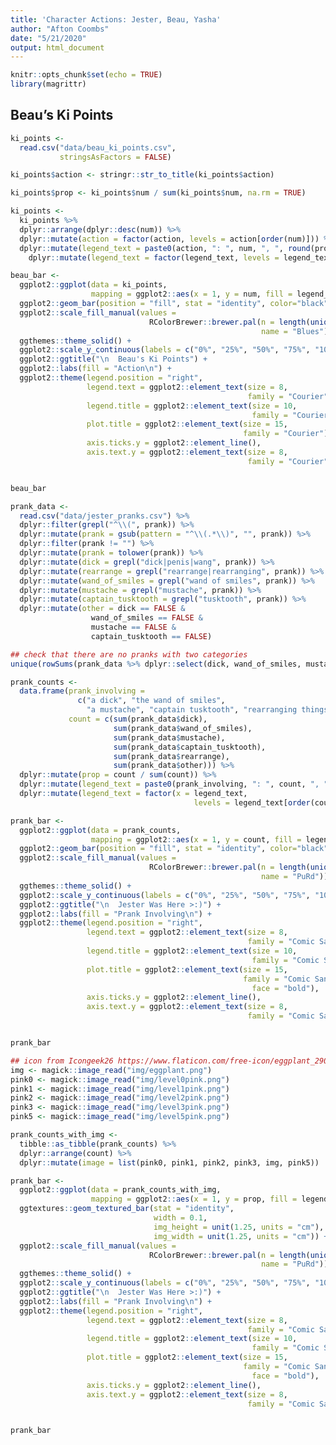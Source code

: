 ```yaml
---
title: 'Character Actions: Jester, Beau, Yasha'
author: "Afton Coombs"
date: "5/21/2020"
output: html_document
---
```


```r
knitr::opts_chunk$set(echo = TRUE)
library(magrittr)
```

## Beau's Ki Points

```r
ki_points <- 
  read.csv("data/beau_ki_points.csv",
           stringsAsFactors = FALSE)

ki_points$action <- stringr::str_to_title(ki_points$action)

ki_points$prop <- ki_points$num / sum(ki_points$num, na.rm = TRUE)

ki_points <- 
  ki_points %>% 
  dplyr::arrange(dplyr::desc(num)) %>%
  dplyr::mutate(action = factor(action, levels = action[order(num)])) %>%
  dplyr::mutate(legend_text = paste0(action, ": ", num, ", ", round(prop, 2) * 100, "%")) %>%
    dplyr::mutate(legend_text = factor(legend_text, levels = legend_text[order(num)]))
```

```r
beau_bar <-
  ggplot2::ggplot(data = ki_points,
                  mapping = ggplot2::aes(x = 1, y = num, fill = legend_text)) +
  ggplot2::geom_bar(position = "fill", stat = "identity", color="black", size = 0.1) +
  ggplot2::scale_fill_manual(values = 
                               RColorBrewer::brewer.pal(n = length(unique(ki_points$action)),
                                                        name = "Blues")) +
  ggthemes::theme_solid() +
  ggplot2::scale_y_continuous(labels = c("0%", "25%", "50%", "75%", "100%")) +
  ggplot2::ggtitle("\n  Beau's Ki Points") +
  ggplot2::labs(fill = "Action\n") +
  ggplot2::theme(legend.position = "right", 
                 legend.text = ggplot2::element_text(size = 8,
                                                     family = "Courier"),
                 legend.title = ggplot2::element_text(size = 10,
                                                      family = "Courier"),
                 plot.title = ggplot2::element_text(size = 15, 
                                                    family = "Courier"),
                 axis.ticks.y = ggplot2::element_line(),
                 axis.text.y = ggplot2::element_text(size = 8,
                                                     family = "Courier"))


beau_bar
```

```r
prank_data <-
  read.csv("data/jester_pranks.csv") %>%
  dplyr::filter(grepl("^\\(", prank)) %>%
  dplyr::mutate(prank = gsub(pattern = "^\\(.*\\)", "", prank)) %>%
  dplyr::filter(prank != "") %>%
  dplyr::mutate(prank = tolower(prank)) %>%
  dplyr::mutate(dick = grepl("dick|penis|wang", prank)) %>%
  dplyr::mutate(rearrange = grepl("rearrange|rearranging", prank)) %>%
  dplyr::mutate(wand_of_smiles = grepl("wand of smiles", prank)) %>%
  dplyr::mutate(mustache = grepl("mustache", prank)) %>%
  dplyr::mutate(captain_tusktooth = grepl("tusktooth", prank)) %>%
  dplyr::mutate(other = dick == FALSE &
                  wand_of_smiles == FALSE &
                  mustache == FALSE &
                  captain_tusktooth == FALSE)

## check that there are no pranks with two categories
unique(rowSums(prank_data %>% dplyr::select(dick, wand_of_smiles, mustache, captain_tusktooth, pee, rearrange)))

prank_counts <- 
  data.frame(prank_involving = 
               c("a dick", "the wand of smiles", 
                 "a mustache", "captain tusktooth", "rearranging things", "various other pranks"),
             count = c(sum(prank_data$dick),
                       sum(prank_data$wand_of_smiles),
                       sum(prank_data$mustache),
                       sum(prank_data$captain_tusktooth),
                       sum(prank_data$rearrange),
                       sum(prank_data$other))) %>%
  dplyr::mutate(prop = count / sum(count)) %>%
  dplyr::mutate(legend_text = paste0(prank_involving, ": ", count, ", ", round(prop, 2) * 100, "%")) %>%
  dplyr::mutate(legend_text = factor(x = legend_text, 
                                         levels = legend_text[order(count)]))
```

```r
prank_bar <-
  ggplot2::ggplot(data = prank_counts,
                  mapping = ggplot2::aes(x = 1, y = count, fill = legend_text)) +
  ggplot2::geom_bar(position = "fill", stat = "identity", color="black", size = 0.1) +
  ggplot2::scale_fill_manual(values = 
                               RColorBrewer::brewer.pal(n = length(unique(prank_counts$prank_involving)),
                                                        name = "PuRd")) +
  ggthemes::theme_solid() +
  ggplot2::scale_y_continuous(labels = c("0%", "25%", "50%", "75%", "100%")) +
  ggplot2::ggtitle("\n  Jester Was Here >:)") +
  ggplot2::labs(fill = "Prank Involving\n") +
  ggplot2::theme(legend.position = "right", 
                 legend.text = ggplot2::element_text(size = 8,
                                                     family = "Comic Sans MS"),
                 legend.title = ggplot2::element_text(size = 10,
                                                      family = "Comic Sans MS"),
                 plot.title = ggplot2::element_text(size = 15, 
                                                    family = "Comic Sans MS",
                                                      face = "bold"),
                 axis.ticks.y = ggplot2::element_line(),
                 axis.text.y = ggplot2::element_text(size = 8,
                                                     family = "Comic Sans MS"))


prank_bar
```

```r

## icon from Icongeek26 https://www.flaticon.com/free-icon/eggplant_2909677?term=eggplant&page=1&position=10
img <- magick::image_read("img/eggplant.png")
pink0 <- magick::image_read("img/level0pink.png")
pink1 <- magick::image_read("img/level1pink.png")
pink2 <- magick::image_read("img/level2pink.png")
pink3 <- magick::image_read("img/level3pink.png")
pink5 <- magick::image_read("img/level5pink.png")

prank_counts_with_img <-
  tibble::as_tibble(prank_counts) %>%
  dplyr::arrange(count) %>%
  dplyr::mutate(image = list(pink0, pink1, pink2, pink3, img, pink5))

prank_bar <-
  ggplot2::ggplot(data = prank_counts_with_img,
                  mapping = ggplot2::aes(x = 1, y = prop, fill = legend_text, image = image)) +
  ggtextures::geom_textured_bar(stat = "identity", 
                                width = 0.1,
                                img_height = unit(1.25, units = "cm"),
                                img_width = unit(1.25, units = "cm")) +
  ggplot2::scale_fill_manual(values =
                               RColorBrewer::brewer.pal(n = length(unique(prank_counts$prank_involving)),
                                                        name = "PuRd")) +
  ggthemes::theme_solid() +
  ggplot2::scale_y_continuous(labels = c("0%", "25%", "50%", "75%", "100%")) +
  ggplot2::ggtitle("\n  Jester Was Here >:)") +
  ggplot2::labs(fill = "Prank Involving\n") +
  ggplot2::theme(legend.position = "right", 
                 legend.text = ggplot2::element_text(size = 8,
                                                     family = "Comic Sans MS"),
                 legend.title = ggplot2::element_text(size = 10,
                                                      family = "Comic Sans MS"),
                 plot.title = ggplot2::element_text(size = 15, 
                                                    family = "Comic Sans MS",
                                                      face = "bold"),
                 axis.ticks.y = ggplot2::element_line(),
                 axis.text.y = ggplot2::element_text(size = 8,
                                                     family = "Comic Sans MS"))


prank_bar
```